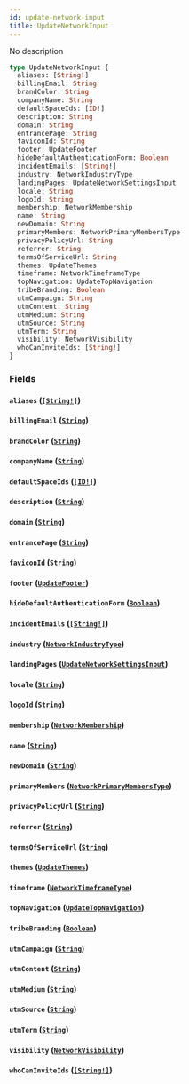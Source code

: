 ```yaml
---
id: update-network-input
title: UpdateNetworkInput
---
```


No description

```graphql
type UpdateNetworkInput {
  aliases: [String!]
  billingEmail: String
  brandColor: String
  companyName: String
  defaultSpaceIds: [ID!]
  description: String
  domain: String
  entrancePage: String
  faviconId: String
  footer: UpdateFooter
  hideDefaultAuthenticationForm: Boolean
  incidentEmails: [String!]
  industry: NetworkIndustryType
  landingPages: UpdateNetworkSettingsInput
  locale: String
  logoId: String
  membership: NetworkMembership
  name: String
  newDomain: String
  primaryMembers: NetworkPrimaryMembersType
  privacyPolicyUrl: String
  referrer: String
  termsOfServiceUrl: String
  themes: UpdateThemes
  timeframe: NetworkTimeframeType
  topNavigation: UpdateTopNavigation
  tribeBranding: Boolean
  utmCampaign: String
  utmContent: String
  utmMedium: String
  utmSource: String
  utmTerm: String
  visibility: NetworkVisibility
  whoCanInviteIds: [String!]
}
```

### Fields

#### `aliases` ([`[String!]`](/graphql/scalars/string))

#### `billingEmail` ([`String`](/graphql/scalars/string))

#### `brandColor` ([`String`](/graphql/scalars/string))

#### `companyName` ([`String`](/graphql/scalars/string))

#### `defaultSpaceIds` ([`[ID!]`](/graphql/scalars/id))

#### `description` ([`String`](/graphql/scalars/string))

#### `domain` ([`String`](/graphql/scalars/string))

#### `entrancePage` ([`String`](/graphql/scalars/string))

#### `faviconId` ([`String`](/graphql/scalars/string))

#### `footer` ([`UpdateFooter`](/graphql/inputs/update-footer))

#### `hideDefaultAuthenticationForm` ([`Boolean`](/graphql/scalars/boolean))

#### `incidentEmails` ([`[String!]`](/graphql/scalars/string))

#### `industry` ([`NetworkIndustryType`](/graphql/enums/network-industry-type))

#### `landingPages` ([`UpdateNetworkSettingsInput`](/graphql/inputs/update-network-settings-input))

#### `locale` ([`String`](/graphql/scalars/string))

#### `logoId` ([`String`](/graphql/scalars/string))

#### `membership` ([`NetworkMembership`](/graphql/enums/network-membership))

#### `name` ([`String`](/graphql/scalars/string))

#### `newDomain` ([`String`](/graphql/scalars/string))

#### `primaryMembers` ([`NetworkPrimaryMembersType`](/graphql/enums/network-primary-members-type))

#### `privacyPolicyUrl` ([`String`](/graphql/scalars/string))

#### `referrer` ([`String`](/graphql/scalars/string))

#### `termsOfServiceUrl` ([`String`](/graphql/scalars/string))

#### `themes` ([`UpdateThemes`](/graphql/inputs/update-themes))

#### `timeframe` ([`NetworkTimeframeType`](/graphql/enums/network-timeframe-type))

#### `topNavigation` ([`UpdateTopNavigation`](/graphql/inputs/update-top-navigation))

#### `tribeBranding` ([`Boolean`](/graphql/scalars/boolean))

#### `utmCampaign` ([`String`](/graphql/scalars/string))

#### `utmContent` ([`String`](/graphql/scalars/string))

#### `utmMedium` ([`String`](/graphql/scalars/string))

#### `utmSource` ([`String`](/graphql/scalars/string))

#### `utmTerm` ([`String`](/graphql/scalars/string))

#### `visibility` ([`NetworkVisibility`](/graphql/enums/network-visibility))

#### `whoCanInviteIds` ([`[String!]`](/graphql/scalars/string))
